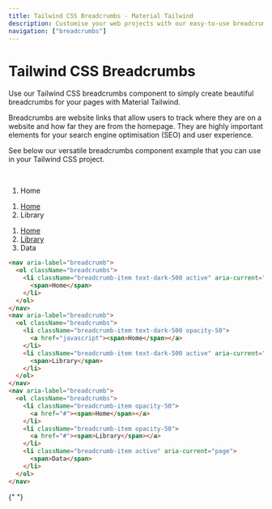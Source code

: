 ```yaml
---
title: Tailwind CSS Breadcrumbs - Material Tailwind
description: Customise your web projects with our easy-to-use breadcrumbs component for Tailwind CSS using Material Design guidelines.
navigation: ["breadcrumbs"]
---
```


# Tailwind CSS Breadcrumbs

Use our Tailwind CSS breadcrumbs component to simply create beautiful breadcrumbs for your pages with Material Tailwind.

Breadcrumbs are website links that allow users to track where they are on a website and how far they are from the homepage. They are highly important elements for your search engine optimisation (SEO) and user experience.

See below our versatile breadcrumbs component example that you can use in your Tailwind CSS project.

<br />
<ComponentCard id="breadcrumbs">
  <div className="text-left w-1/2">
    <nav aria-label="breadcrumb">
      <ol className="breadcrumbs">
        <li className="breadcrumb-item text-dark-500 active" aria-current="page">
          <span>Home</span>
        </li>
      </ol>
    </nav>
    <nav aria-label="breadcrumb">
      <ol className="breadcrumbs">
        <li className="breadcrumb-item text-dark-500 opacity-50">
          <a href="javascript">
            <span>Home</span>
          </a>
        </li>
        <li className="breadcrumb-item text-dark-500 active" aria-current="page">
          <span>Library</span>
        </li>
      </ol>
    </nav>
    <nav aria-label="breadcrumb">
      <ol className="breadcrumbs">
        <li className="breadcrumb-item opacity-50">
          <a href="#">
            <span>Home</span>
          </a>
        </li>
        <li className="breadcrumb-item opacity-50">
          <a href="#">
            <span>Library</span>
          </a>
        </li>
        <li className="breadcrumb-item active" aria-current="page">
          <span>Data</span>
        </li>
      </ol>
    </nav>
  </div>
</ComponentCard>

```html showLineNumbers
<nav aria-label="breadcrumb">
  <ol className="breadcrumbs">
    <li className="breadcrumb-item text-dark-500 active" aria-current="page">
      <span>Home</span>
    </li>
  </ol>
</nav>
<nav aria-label="breadcrumb">
  <ol className="breadcrumbs">
    <li className="breadcrumb-item text-dark-500 opacity-50">
      <a href="javascript"><span>Home</span></a>
    </li>
    <li className="breadcrumb-item text-dark-500 active" aria-current="page">
      <span>Library</span>
    </li>
  </ol>
</nav>
<nav aria-label="breadcrumb">
  <ol className="breadcrumbs">
    <li className="breadcrumb-item opacity-50">
      <a href="#"><span>Home</span></a>
    </li>
    <li className="breadcrumb-item opacity-50">
      <a href="#"><span>Library</span></a>
    </li>
    <li className="breadcrumb-item active" aria-current="page">
      <span>Data</span>
    </li>
  </ol>
</nav>
```

{" "}
